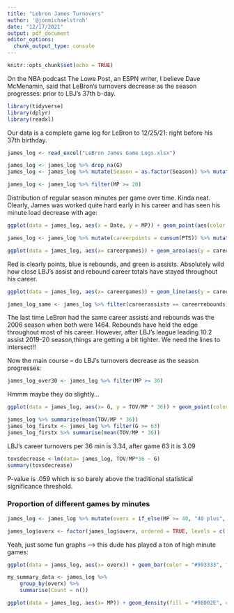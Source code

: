```yaml
---
title: "Lebron James Turnovers"
author: '@jonmichaelstroh'
date: "12/17/2021"
output: pdf_document
editor_options: 
  chunk_output_type: console
---
```


```r
knitr::opts_chunk$set(echo = TRUE)
```

On the NBA podcast The Lowe Post, an ESPN writer, I believe Dave McMenamin, said that LeBron's turnovers decrease as the season progresses: prior to LBJ's 37th b-day.

```r
library(tidyverse)
library(dplyr)
library(readxl)
```

Our data is a complete game log for LeBron to 12/25/21: right before his 37th birthday.
```r
james_log <- read_excel("LeBron James Game Logs.xlsx")
```

```r
james_log <- james_log %>% drop_na(G)
james_log <- james_log %>% mutate(Season = as.factor(Season)) %>% mutate(G = as.numeric(G)) %>% mutate(`3P` = as.numeric(`3P`)) %>% mutate(`3PA` = as.numeric(`3PA`)) %>% mutate(`3P%` = as.numeric(`3P%`)) %>% mutate(TOV = as.numeric(TOV))
```

```r
james_log <- james_log %>% filter(MP >= 20)
```

Distribution of regular season minutes per game over time.  Kinda neat.  Clearly, James was worked quite hard early in his career and has seen his minute load decrease with age:

```r
ggplot(data = james_log, aes(x = Date, y = MP)) + geom_point(aes(color = Season)) + theme(legend.position = "none", plot.background = element_rect(fill = '#ECECEC'), panel.background = element_rect(fill = "#BFD5E3", colour = "white", size = 2, linetype = "solid"), panel.grid.major = element_line(size = 0.5, linetype = 'solid', colour = "white"), panel.grid.minor = element_line(size = 0.25, linetype = 'solid',colour = "white"), axis.title.x =element_blank(), axis.title.y = element_text(color="black", size=12, family = 'serif'), axis.ticks.x=element_blank(), axis.ticks.y=element_blank()) + ylab("Minutes")
```

```r
james_log <- james_log %>% mutate(careerpoints = cumsum(PTS)) %>% mutate(careergames = cumsum(G)) %>% mutate(careerassists = cumsum(AST)) %>% mutate(careerrebounds = cumsum(TRB))%>% mutate(careergames = 1:n())
```

```r
ggplot(data = james_log, aes(x= careergames)) + geom_area(aes(y = careerpoints), color = 'red', fill = 'light pink') + geom_area(aes(y = careerrebounds), color = 'blue', fill = 'light blue') + geom_area(aes(y = careerassists), color = 'green', fill = 'light green') + theme(plot.background = element_rect(fill = '#ECECEC'), panel.background = element_rect(fill = "#BFD5E3", colour = "white", size = 2, linetype = "solid"), panel.grid.major = element_line(size = 0.5, linetype = 'solid', colour = "white"), panel.grid.minor = element_line(size = 0.25, linetype = 'solid',colour = "white"), axis.title.x =element_blank(), axis.title.y = element_text(color="black", size=12, family = 'serif'), axis.ticks.x=element_blank(), axis.ticks.y=element_blank()) + ylab("Career Counting Stats")
```

Red is clearly points, blue is rebounds, and green is assists.  Absolutely wild how close LBJ's assist and rebound career totals have stayed throughout his career.

```r
ggplot(data = james_log, aes(x= careergames)) + geom_line(aes(y = careerrebounds), color = 'blue') + geom_line(aes(y = careerassists), color = 'green') + theme(plot.background = element_rect(fill = '#ECECEC'), panel.background = element_rect(fill = "#BFD5E3", colour = "white", size = 2, linetype = "solid"), panel.grid.major = element_line(size = 0.5, linetype = 'solid', colour = "white"), panel.grid.minor = element_line(size = 0.25, linetype = 'solid',colour = "white"), axis.title.x =element_blank(), axis.title.y = element_text(color="black", size=12, family = 'serif'), axis.ticks.x=element_blank(), axis.ticks.y=element_blank()) + ylab("Career Counting Stats")
```

```r
james_log_same <- james_log %>% filter(careerassists == careerrebounds)
```

The last time LeBron had the same career assists and rebounds was the 2006 season when both were 1464.  Rebounds have held the edge throughout most of his career.  However, after LBJ's league leading 10.2 assist 2019-20 season,things are getting a bit tighter.  We need the lines to intersect!!

Now the main course -- do LBJ's turnovers decrease as the season progresses:

```r
james_log_over30 <- james_log %>% filter(MP >= 30)
```

Hmmm maybe they do slightly...

```r
ggplot(data = james_log, aes(x= G, y = TOV/MP * 36)) + geom_point(color = '#552583') + geom_smooth(method = 'lm', color = 'light blue', se = FALSE, size = 2) + theme(legend.position = "none", plot.background = element_rect(fill = '#ECECEC'), panel.background = element_rect(fill = "#FFF08D", colour = "light blue", size = 2, linetype = "solid"), panel.grid.major = element_line(size = 0.5, linetype = 'solid', colour = "light blue"), panel.grid.minor = element_line(size = 0.25, linetype = 'solid',colour = "light blue"), axis.title.x =element_text(color="black", size=12, family = 'serif'), axis.title.y = element_text(color="black", size=12, family = 'serif'), axis.ticks.x=element_blank(), axis.ticks.y=element_blank(), plot.title = element_text(color="black", size=13, family = 'serif', hjust = 0.5)) + ylab("Turnovers per 36 Minutes")   + xlab('Game Number within a Season') + ggtitle('Do LeBron\'s Turnovers Decrease as the Season Progresses?')
```

```r
james_log %>% summarise(mean(TOV/MP * 36))
james_log_firstx <- james_log %>% filter(G >= 63)
james_log_firstx %>% summarise(mean(TOV/MP * 36))
```

LBJ's career turnovers per 36 min is 3.34, after game 63 it is 3.09

```r
tovsdecrease <-lm(data= james_log, TOV/MP*36 ~ G)
summary(tovsdecrease)
```

P-value is .059 which is so barely above the traditional statistical significance threshold.

### Proportion of different games by minutes
```r
james_log <- james_log %>% mutate(overx = if_else(MP >= 40, "40 plus", if_else(MP >= 30, "30s", if_else(MP >= 20, '20s', 'Less than 20'))))

james_log$overx <- factor(james_log$overx, ordered = TRUE, levels = c('Less than 20', '20s', '30s', '40 plus'))
```

Yeah, just some fun graphs --> this dude has played a ton of high minute games:

```r
ggplot(data = james_log, aes(x= overx)) + geom_bar(color = "#993333", fill = "#993333")+ theme(legend.position = "none", plot.background = element_rect(fill = '#FDBB30'), panel.background = element_rect(fill = "#FDBB30", colour = "#FDBB30", size = 2, linetype = "solid"), panel.grid.major = element_line(size = 0.5, linetype = 'solid', colour = "#041E42"), panel.grid.minor = element_line(size = 0.25, linetype = 'solid',colour = "#041E42"), axis.title.x =element_text(color="#860038", size=12, family = 'serif'), axis.title.y = element_text(color="#860038", size=12, family = 'serif'), axis.ticks.x=element_blank(), axis.ticks.y=element_blank(), plot.title = element_text(color="#860038", size=13, family = 'serif', hjust = 0.5), axis.text.x = element_text(face="bold", color="#993333"), axis.text.y = element_text(face="bold", color="#993333")) + ylab("Total Games")   + xlab('Minutes Played Per Game') + ggtitle('Distribution of LBJ\'S Regular Season Minutes')
```

```r
my_summary_data <- james_log %>%
    group_by(overx) %>%
    summarise(Count = n())   
```


```r
ggplot(data = james_log, aes(x= MP)) + geom_density(fill = "#98002E", color = "#98002E" )+ theme(legend.position = "none", plot.background = element_rect(fill = '#F9A01B'), panel.background = element_rect(fill = "#F9A01B", colour = "#F9A01B", size = 2, linetype = "solid"), panel.grid.major = element_line(size = 0.5, linetype = 'solid', colour = "#041E42"), panel.grid.minor = element_line(size = 0.25, linetype = 'solid',colour = "#041E42"), axis.title.x =element_text(color="black", size=12, family = 'serif'), axis.title.y = element_text(color="black", size=12, family = 'serif'), axis.ticks.x=element_blank(), axis.ticks.y=element_blank(), plot.title = element_text(color="black", size=13, family = 'serif', hjust = 0.5), axis.text.x = element_text(face="bold", color="black"), axis.text.y = element_blank()) + ylab("Total Games")  + xlab('Regular Season Game Minutes') + ggtitle('LeBron\'s Mountain of Minutes!')
```









